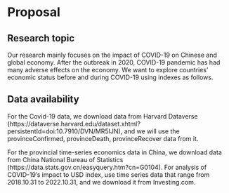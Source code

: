 # Proposal

## Research topic
Our research mainly focuses on the impact of COVID-19 on Chinese and global economy. After the outbreak in 2020, COVID-19 pandemic has had many adverse effects on the economy. We want to explore countries' economic status before and during COVID-19 using indexes as follows. 

## Data availability

For the Covid-19 data, we download data from Harvard Dataverse (https://dataverse.harvard.edu/dataset.xhtml?persistentId=doi:10.7910/DVN/MR5IJN), and we will use the provinceConfirmed, provinceDeath, provinceRecover data from it.

For the provincial time-series economics data in China, we download data from China National Bureau of Statistics (https://data.stats.gov.cn/easyquery.htm?cn=G0104). For analysis of COVID-19's impact to USD index, use time series data that range from 2018.10.31 to 2022.10.31, and we download it from Investing.com.
